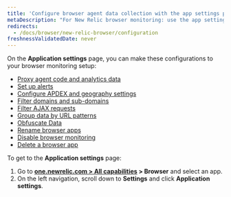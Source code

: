 ```yaml
---
title: 'Configure browser agent data collection with the app settings page'
metaDescription: "For New Relic browser monitoring: use the app settings page to configure the agent type and deployment method."
redirects:
  - /docs/browser/new-relic-browser/configuration
freshnessValidatedDate: never
---
```


On the **Application settings** page, you can make these configurations to your browser monitoring setup:
* [Proxy agent code and analytics data](/docs/browser/new-relic-browser/configuration/proxy-agent-requests/)
* [Set up alerts](/docs/browser/new-relic-browser/configuration/view-browser-apps-alert-information/)
* [Configure APDEX and geography settings](/docs/browser/new-relic-browser/configuration/browser-settings-ui-options-apdex-geography/#apdex-settings)
* [Filter domains and sub-domains](/docs/browser/new-relic-browser/configuration/monitor-or-block-specific-domains-subdomains/)
* [Filter AJAX requests](/docs/browser/new-relic-browser/configuration/filter-ajax-request-events/)
* [Group data by URL patterns](/docs/browser/new-relic-browser/configuration/group-browser-metrics-urls/)
* [Obfuscate Data](/docs/browser/new-relic-browser/configuration/obfuscate-browser-agent-data/)
* [Rename browser apps](/docs/browser/new-relic-browser/configuration/rename-browser-apps/)
* [Disable browser monitoring](/docs/browser/new-relic-browser/installation/disable-browser-monitoring/)
* [Delete a browser app](/docs/apm/new-relic-apm/maintenance/remove-applications-new-relic/#remove)

To get to the **Application settings** page:

1. Go to **[one.newrelic.com > All capabilities](https://one.newrelic.com/all-capabilities) > Browser** and select an app.
3. On the left navigation, scroll down to **Settings** and click **Application settings**.